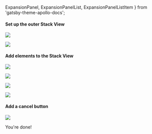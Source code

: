   ExpansionPanel,
  ExpansionPanelList,
  ExpansionPanelListItem
} from 'gatsby-theme-apollo-docs';

<ExpansionPanel title="Setting up the Login UI">

<ExpansionPanelList>
<ExpansionPanelListItem number="1">

<h4>Set up the outer Stack View</h4>

![](../images/login_stackview_constraints.png)

![](../images/login_stackview_details.png)

</ExpansionPanelListItem>
<ExpansionPanelListItem number="2">

<h4>Add elements to the Stack View</h4>

![](../images/login_title_label_details.png)

![](../images/login_textfield_details.png)

![](../images/login_error_label_details.png)

![](../images/login_button_details.png)

</ExpansionPanelListItem>
<ExpansionPanelListItem number="2">

<h4>Add a cancel button</h4>

![](../images/login_cancel_button_details.png)

</ExpansionPanelListItem>
<ExpansionPanelListItem number="check">
  You're done!
</ExpansionPanelListItem>
</ExpansionPanelList>
</ExpansionPanel>